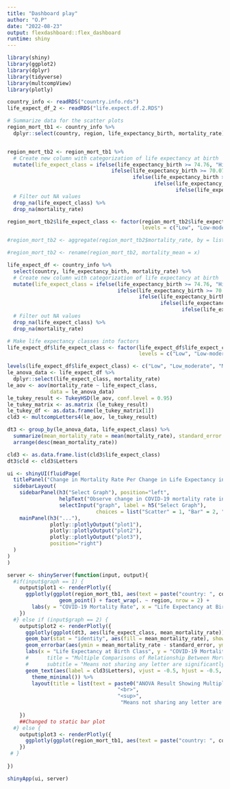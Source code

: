 ```yaml
---
title: "Dashboard play"
author: "O.P"
date: "2022-08-23"
output: flexdashboard::flex_dashboard
runtime: shiny
---
```


```r
library(shiny)
library(ggplot2)
library(dplyr)
library(tidyverse)
library(multcompView)
library(plotly)

country_info <- readRDS("country.info.rds")
life_expect_df_2 <- readRDS("life.expect.df.2.RDS")

# Summarize data for the scatter plots
region_mort_tb1 <- country_info %>%
  dplyr::select(country, region, life_expectancy_birth, mortality_rate)


region_mort_tb2 <- region_mort_tb1 %>%
  # Create new column with categorization of life expectancy at birth
  mutate(life_expect_class = ifelse(life_expectancy_birth >= 74.76, "High",
                                  ifelse(life_expectancy_birth >= 70.07, "High-moderate",
                                         ifelse(life_expectancy_birth >= 65.54, "Moderate",
                                                ifelse(life_expectancy_birth >= 59.70, "Low-moderate",
                                                       ifelse(life_expectancy_birth < 59.69, "Low", NA)))))) %>%
  # Filter out NA values
  drop_na(life_expect_class) %>%
  drop_na(mortality_rate)

region_mort_tb2$life_expect_class <- factor(region_mort_tb2$life_expect_class,
                                            levels = c("Low", "Low-moderate", "Moderate","High-moderate","High"))

#region_mort_tb2 <- aggregate(region_mort_tb2$mortality_rate, by = list(life_expect_class = #region_mort_tb2$life_expect_class),FUN = mean)

#region_mort_tb2 <- rename(region_mort_tb2, mortality_mean = x)

life_expect_df <- country_info %>%
  select(country, life_expectancy_birth, mortality_rate) %>%
  # Create new column with categorization of life expectancy at birth
  mutate(life_expect_class = ifelse(life_expectancy_birth >= 74.76, "High",
                                    ifelse(life_expectancy_birth >= 70.07, "High-moderate",
                                           ifelse(life_expectancy_birth >= 65.54, "Moderate",
                                                  ifelse(life_expectancy_birth >= 59.70, "Low-moderate",
                                                         ifelse(life_expectancy_birth < 59.69, "Low", NA)))))) %>%
  # Filter out NA values
  drop_na(life_expect_class) %>%
  drop_na(mortality_rate)

# Make life expectancy classes into factors
life_expect_df$life_expect_class <- factor(life_expect_df$life_expect_class,
                                           levels = c("Low", "Low-moderate", "Moderate", "High-moderate","High"))

levels(life_expect_df$life_expect_class) <- c("Low", "Low_moderate", "Moderate", "High_moderate","High")
le_anova_data <- life_expect_df %>% 
  dplyr::select(life_expect_class, mortality_rate)
le_aov <- aov(mortality_rate ~ life_expect_class,
              data = le_anova_data)
le_tukey_result <- TukeyHSD(le_aov, conf.level = 0.95)
le_tukey_matrix <- as.matrix (le_tukey_result) 
le_tukey_df <- as.data.frame(le_tukey_matrix[1])
cld3 <- multcompLetters4(le_aov, le_tukey_result)

dt3 <- group_by(le_anova_data, life_expect_class) %>%
  summarize(mean_mortality_rate = mean(mortality_rate), standard_error = std.error(mortality_rate)) %>%
  arrange(desc(mean_mortality_rate))

cld3 <- as.data.frame.list(cld3$life_expect_class)
dt3$cld <- cld3$Letters

ui <- shinyUI(fluidPage(
  titlePanel("Change in Mortality Rate Per Change in Life Expectancy in Regions Accross the World"),
  sidebarLayout(
    sidebarPanel(h3("Select Graph"), position="left",
                 helpText("Observe change in COVID-19 mortality rate in regions of the world with the change in life expectancy at birth."),
                 selectInput("graph", label = h5("Select Graph"), 
                             choices = list("Scatter" = 1, "Bar" = 2, "All" = 3), selected = 1)),
    mainPanel(h3("..."),
              plotly::plotlyOutput("plot1"),
              plotly::plotlyOutput("plot2"),
              plotly::plotlyOutput("plot3"),
              position="right")
  )
)
)

server <- shinyServer(function(input, output){
  #if(input$graph == 1) {
    output$plot1 <- renderPlotly({
      ggplotly(ggplot(region_mort_tb1, aes(text = paste("country: ", country), x = life_expectancy_birth, y = mortality_rate)) +
                 geom_point() + facet_wrap(. ~ region, nrow = 2) + 
        labs(y = "COVID-19 Mortality Rate", x = "Life Expectancy at Birth (years)", title = "Relationship Between COVID-19 Mortality Rate and Life Expectancy")) %>% layout(title = list(font = list(size = 15)))
    })
  #} else if (input$graph == 2) {
    output$plot2 <- renderPlotly({
      ggplotly(ggplot(dt3, aes(life_expect_class, mean_mortality_rate)) + 
      geom_bar(stat = "identity", aes(fill = mean_mortality_rate), show.legend = FALSE) +
      geom_errorbar(aes(ymin = mean_mortality_rate - standard_error, ymax = mean_mortality_rate + standard_error), width = 0.2) +
      labs(x = "Life Expectancy at Birth Class", y = "COVID-19 Mortality Rate") +
      #      title = "Multiple Comparisons of Relationship Between Mortality Rate and Life Expectancy Class",
      #      subtitle = "Means not sharing any letter are significantly different at the 5% significance level (Tukey's test)") +
      geom_text(aes(label = cld3$Letters), vjust = -0.5, hjust = -0.5, col = "orange") +
        theme_minimal()) %>%
        layout(title = list(text = paste0("ANOVA Result Showing Multiple Comparisons of Relationship Between", "<br>", "Mortality Rate and Life Expectancy Class",
                                    "<br>",
                                    "<sup>",
                                     "Means not sharing any letter are significantly different at the 5% significance level (Tukey's test)","</sup>"), font = list(size = 15)),  margin = list(l = 50, r = 50, b = 100, t = 100, pad = 4)) 
        
    })
    ##Changed to static bar plot
  #} else {
    output$plot3 <- renderPlotly({ 
      ggplotly(ggplot(region_mort_tb1, aes(text = paste("country: ", country), x=life_expectancy_birth, y=mortality_rate)) + labs(x = "Life Expectancy at Birth Class", y = "COVID-19 Mortality Rate", title = "Relationship Between COVID-19 Mortality Rate and Life Expectancy") + geom_point()) %>% layout(title = list(font = list(size = 15)))
    })
 # }
  
})

shinyApp(ui, server)

```

